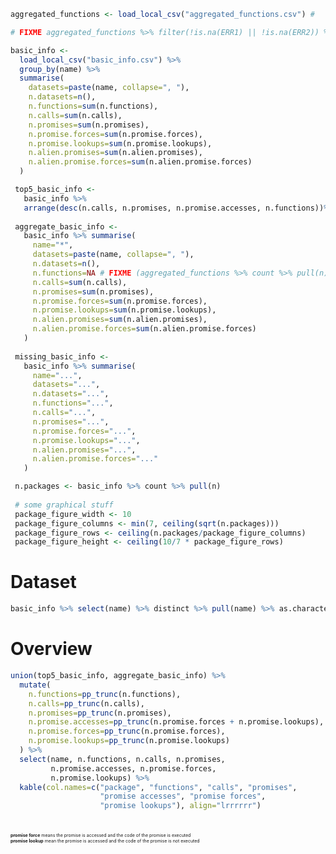 ``` r
aggregated_functions <- load_local_csv("aggregated_functions.csv") #

# FIXME aggregated_functions %>% filter(!is.na(ERR1) || !is.na(ERR2)) %>% print

basic_info <- 
  load_local_csv("basic_info.csv") %>%
  group_by(name) %>%
  summarise(
    datasets=paste(name, collapse=", "),
    n.datasets=n(),
    n.functions=sum(n.functions),
    n.calls=sum(n.calls),
    n.promises=sum(n.promises),
    n.promise.forces=sum(n.promise.forces),
    n.promise.lookups=sum(n.promise.lookups), 
    n.alien.promises=sum(n.alien.promises),
    n.alien.promise.forces=sum(n.alien.promise.forces)
  )

 top5_basic_info <- 
   basic_info %>% 
   arrange(desc(n.calls, n.promises, n.promise.accesses, n.functions))%>% head(5)
 
 aggregate_basic_info <- 
   basic_info %>% summarise(
     name="*",
     datasets=paste(name, collapse=", "),
     n.datasets=n(),
     n.functions=NA # FIXME (aggregated_functions %>% count %>% pull(n)),
     n.calls=sum(n.calls),
     n.promises=sum(n.promises),
     n.promise.forces=sum(n.promise.forces),
     n.promise.lookups=sum(n.promise.lookups), 
     n.alien.promises=sum(n.alien.promises),
     n.alien.promise.forces=sum(n.alien.promise.forces)
   )
 
 missing_basic_info <- 
   basic_info %>% summarise(
     name="...",
     datasets="...",
     n.datasets="...",
     n.functions="...",
     n.calls="...",
     n.promises="...",
     n.promise.forces="...",
     n.promise.lookups="...", 
     n.alien.promises="...",
     n.alien.promise.forces="..."
   )

 n.packages <- basic_info %>% count %>% pull(n)
 
 # some graphical stuff
 package_figure_width <- 10
 package_figure_columns <- min(7, ceiling(sqrt(n.packages)))
 package_figure_rows <- ceiling(n.packages/package_figure_columns)
 package_figure_height <- ceiling(10/7 * package_figure_rows)
```
# Dataset

```r
basic_info %>% select(name) %>% distinct %>% pull(name) %>% as.character %>% print(row.names=FALSE)
```

<!--r path -->
# Overview

``` r
union(top5_basic_info, aggregate_basic_info) %>% 
  mutate(
    n.functions=pp_trunc(n.functions), 
    n.calls=pp_trunc(n.calls), 
    n.promises=pp_trunc(n.promises), 
    n.promise.accesses=pp_trunc(n.promise.forces + n.promise.lookups),
    n.promise.forces=pp_trunc(n.promise.forces),
    n.promise.lookups=pp_trunc(n.promise.lookups)
  ) %>% 
  select(name, n.functions, n.calls, n.promises, 
         n.promise.accesses, n.promise.forces, 
         n.promise.lookups) %>%  
  kable(col.names=c("package", "functions", "calls", "promises",
                    "promise accesses", "promise forces",
                    "promise lookups"), align="lrrrrrr")
```

<div style="font-size: 50%; padding-top: 2em">
**promise force** means the promise is accessed and the code of the promise is executed  
**promise lookup** mean the promise is accessed and the code of the promise is not executed
</div>

<!--div style="font-size: 50%;">
(showing top 5)
</div-->

<!--Alien promises are promises which were created before we began tracing. We don't have all the information regarding them, so we generally ignore them, including in the data below. They also are a subject of a lot of lookups in functions `from base::*`, which we don't record to save disk space.-->

